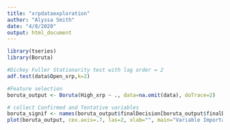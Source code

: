 ```yaml
---
title: "xrpdataexploration"
author: "Alyssa Smith"
date: "4/8/2020"
output: html_document
---
```


```r
library(tseries)
library(Boruta)

```



```r
#Dickey Fuller Stationarity test with lag order = 2
adf.test(data$Open_xrp,k=2)
```


```r
#Feature selection
boruta_output <- Boruta(High_xrp ~ ., data=na.omit(data), doTrace=2)
```


```r
# collect Confirmed and Tentative variables
boruta_signif <- names(boruta_output$finalDecision[boruta_output$finalDecision %in% c("Confirmed", "Tentative")]) 
plot(boruta_output, cex.axis=.7, las=2, xlab="", main="Variable Importance")  # plot variable importance
```

